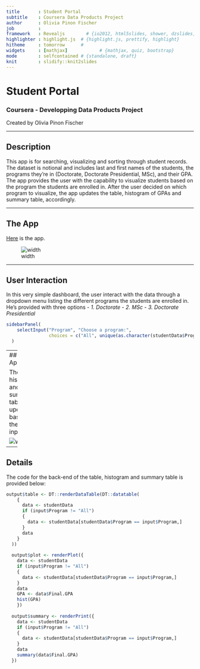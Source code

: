 ```yaml
---
title       : Student Portal
subtitle    : Coursera Data Products Project
author      : Olivia Pinon Fischer
job         : 
framework   : Revealjs        # {io2012, html5slides, shower, dzslides, ...}
highlighter : highlight.js  # {highlight.js, prettify, highlight}
hitheme     : tomorrow      # 
widgets     : [mathjax]            # {mathjax, quiz, bootstrap}
mode        : selfcontained # {standalone, draft}
knit        : slidify::knit2slides
---
```


# Student Portal
### Coursera - Developping Data Products Project

Created by Olivia Pinon Fischer

--- 

## Description

This app is for searching, visualizing and sorting through student records. 
The dataset is notional and includes last and first names of the students, the programs they're in (Doctorate, Doctorate Presidential, MSc), and their GPA. 
The app provides the user with the capability to visualize students based on the program the students are enrolled in. After the user decided on which program to visualize, the app updates the table, histogram of GPAs and summary table, accordingly.


---

## The App

[Here](https://oliviapinonfischer.shinyapps.io/myApp/) is the app.

![width](StudentPortal.png)

---

## User Interaction

In this very simple dashboard, the user interact with the data through a dropdown menu listing the different programs the students are enrolled in.
He's provided with three options
  - _1. Doctorate_
  - _2. MSc_
  - _3. Doctorate Presidential_ 

```r
sidebarPanel(
    selectInput("Program", "Choose a program:", 
                choices = c("All", unique(as.character(studentData$Program))))
  )
```

---
## Application

The table, histogram and summary table update based on the user input

![with](Doctorate.png)

---
## Details

The code for the back-end of the table, histogram and summary table is provided below:

```r
output$table <- DT::renderDataTable(DT::datatable(
    {
      data <- studentData
      if (input$Program != "All")
      {
        data <- studentData[studentData$Program == input$Program,]
      }
      data
    }
  ))
  
  output$plot <- renderPlot({
    data <- studentData
    if (input$Program != "All")
    {
      data <- studentData[studentData$Program == input$Program,]
    }
    data
    GPA <- data$Final.GPA
    hist(GPA)
    })
  
  output$summary <- renderPrint({
    data <- studentData
    if (input$Program != "All")
    {
      data <- studentData[studentData$Program == input$Program,]
    }
    data
    summary(data$Final.GPA)
  })

```

